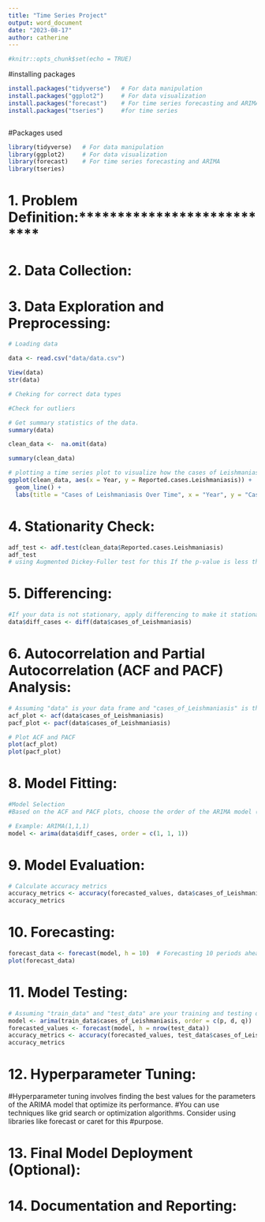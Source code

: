 ```yaml
---
title: "Time Series Project"
output: word_document
date: "2023-08-17"
author: catherine
---
```


```r
#knitr::opts_chunk$set(echo = TRUE)
```
#installing packages

```r
install.packages("tidyverse")   # For data manipulation
install.packages("ggplot2")     # For data visualization
install.packages("forecast")    # For time series forecasting and ARIMA
install.packages("tseries")     #for time series



```


#Packages used
```r
library(tidyverse)   # For data manipulation
library(ggplot2)     # For data visualization
library(forecast)    # For time series forecasting and ARIMA
library(tseries)


```



# 1. Problem Definition:***************************



# 2. Data Collection:


# 3. Data Exploration and Preprocessing:
```r

# Loading data

data <- read.csv("data/data.csv")

View(data)
str(data)

# Cheking for correct data types

#Check for outliers

# Get summary statistics of the data.
summary(data)

clean_data <-  na.omit(data)

summary(clean_data)

# plotting a time series plot to visualize how the cases of Leishmaniasis vary over time
ggplot(clean_data, aes(x = Year, y = Reported.cases.Leishmaniasis)) +
  geom_line() +
  labs(title = "Cases of Leishmaniasis Over Time", x = "Year", y = "Cases")

```


# 4. Stationarity Check:
```r

adf_test <- adf.test(clean_data$Reported.cases.Leishmaniasis)
adf_test
# using Augmented Dickey-Fuller test for this If the p-value is less than a significance level (e.g., 0.05), you can reject the null hypothesis and consider the series stationary.

```

# 5. Differencing:

```r

#If your data is not stationary, apply differencing to make it stationary.
data$diff_cases <- diff(data$cases_of_Leishmaniasis)


```

# 6. Autocorrelation and Partial Autocorrelation (ACF and PACF) Analysis:
```r
# Assuming "data" is your data frame and "cases_of_Leishmaniasis" is the column of interest
acf_plot <- acf(data$cases_of_Leishmaniasis)
pacf_plot <- pacf(data$cases_of_Leishmaniasis)

# Plot ACF and PACF
plot(acf_plot)
plot(pacf_plot)

```

# 8. Model Fitting:

```r
#Model Selection
#Based on the ACF and PACF plots, choose the order of the ARIMA model (p, d, q).

# Example: ARIMA(1,1,1)
model <- arima(data$diff_cases, order = c(1, 1, 1))


```

# 9. Model Evaluation:
```r
# Calculate accuracy metrics
accuracy_metrics <- accuracy(forecasted_values, data$cases_of_Leishmaniasis)
accuracy_metrics

```

# 10. Forecasting:
```r
forecast_data <- forecast(model, h = 10)  # Forecasting 10 periods ahead
plot(forecast_data)

```

# 11. Model Testing:

```r
# Assuming "train_data" and "test_data" are your training and testing data subsets
model <- arima(train_data$cases_of_Leishmaniasis, order = c(p, d, q))
forecasted_values <- forecast(model, h = nrow(test_data))
accuracy_metrics <- accuracy(forecasted_values, test_data$cases_of_Leishmaniasis)
accuracy_metrics

```

# 12. Hyperparameter Tuning:
#Hyperparameter tuning involves finding the best values for the parameters of the ARIMA model that optimize its performance. #You can use techniques like grid search or optimization algorithms. Consider using libraries like forecast or caret for this #purpose.

# 13. Final Model Deployment (Optional):
# 14. Documentation and Reporting: